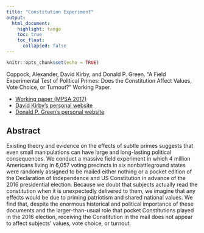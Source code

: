 ```yaml
---
title: "Constitution Experiment"
output: 
  html_document:
    highlight: tango
    toc: true
    toc_float:
      collapsed: false
---
```


```r
knitr::opts_chunk$set(echo = TRUE)
```

Coppock, Alexander, David Kirby, and Donald P. Green. "A Field Experimental Test of Political Primes: Does the Constitution Affect Values, Vote Choice, or Turnout?" Working Paper.

- [Working paper (MPSA 2017)](papers/CKG_constitution.pdf)
- [David Kirby's personal website](https://www.cato.org/people/david-kirby)
- [Donald P. Green's personal website](https://sites.google.com/site/donaldpgreen/)

## Abstract

Existing theory and evidence on the effects of subtle primes suggests that even small manipulations can have large and long-lasting political consequences. We conduct a massive field experiment in which 4 million Americans living in 6,057 voting precincts in six nonbattleground states were randomly assigned to be mailed either nothing or a pocket edition of the Declaration of Independence and US Constitution in advance of the 2016 presidential election. Because we doubt that subjects actually read the constitution when it is unexpectedly delivered to them, we imagine that any effects would be due to priming patriotism and shared national values. We find that, despite the enormous historical and political importance of these documents and the larger-than-usual role that pocket Constitutions played in the 2016 election, receiving the Constitution in the mail does not appear to affect subjects' values, vote choice, or turnout. 
